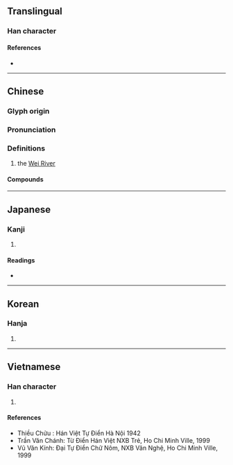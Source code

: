 {{character info}}
==Translingual==

===Han character===
{{Han char|rn=85|rad=水|as=09|sn=12|four=36127|canj=EWB|ids=⿰氵胃}}

====References====
* {{Han ref|kx=0635.020|dkj=17781|dj=1041.130|hdz=31677.030|uh=6E2D|ud=28205|bh=B4F4|bd=46324}}

----

==Chinese==
{{zh-forms}}

===Glyph origin===
{{Han etym}}

===Pronunciation===
{{zh-pron
|m=wèi
|c=wai6
|h=pfs=
|md=
|mn=ūi
|w=
|mc=y
|oc=y
|cat=pn
}}

===Definitions===
{{zh-hanzi}}

# {{zh-div|河}} the [[Wei River]]

====Compounds====
{{zh-der|渭城|涇渭分明|涇渭不分|江雲渭樹|涇渭|渭陽|渭陽之思|濁涇清渭|清渭濁涇|渭河|渭陽之情|渭河盆地|渭水}}

{{zh-cat|Rivers in China}}

----

==Japanese==

===Kanji===
{{ja-kanji|grade=|rs=水09}}

# {{rfdef|ja|sort=水09}}

====Readings====
* {{ja-readings
|goon=い<ゐ
|kanon=い<ゐ
|kun=いく, しく
}}

----

==Korean==

===Hanja===
{{ko-hanja|hangeul=위|eumhun=|rv=wi|mr=wi|y=wi}}

# {{rfdef|ko|sort=水09}}

----

==Vietnamese==

===Han character===
{{vi-readings|reading=vây, vấy, vị, vơi, vời|rs=水09}}

# {{rfdef|vi|sort=水09}}

====References====
* Thiều Chửu : Hán Việt Tự Điển Hà Nội 1942
* Trần Văn Chánh: Từ Điển Hán Việt NXB Trẻ, Ho Chi Minh Ville, 1999
* Vũ Văn Kính: Đại Tự Điển Chữ Nôm, NXB Văn Nghệ, Ho Chi Minh Ville, 1999